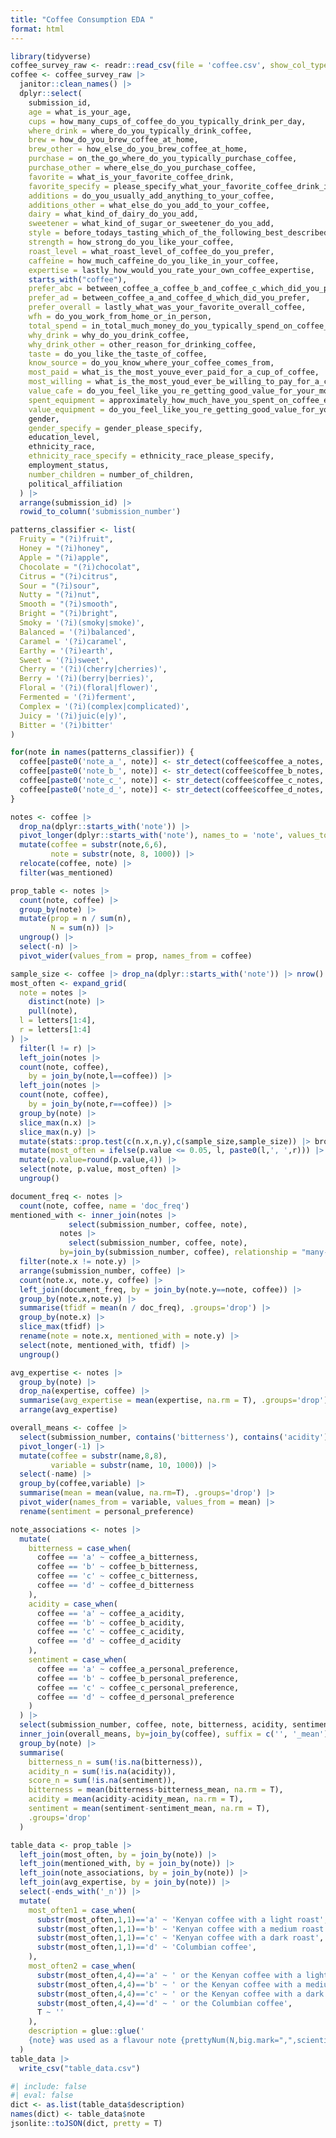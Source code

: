 ```yaml
---
title: "Coffee Consumption EDA "
format: html
---
```


```r
library(tidyverse)
coffee_survey_raw <- readr::read_csv(file = 'coffee.csv', show_col_types = F)
coffee <- coffee_survey_raw |> 
  janitor::clean_names() |> 
  dplyr::select(
    submission_id,
    age = what_is_your_age,
    cups = how_many_cups_of_coffee_do_you_typically_drink_per_day,
    where_drink = where_do_you_typically_drink_coffee,
    brew = how_do_you_brew_coffee_at_home,
    brew_other = how_else_do_you_brew_coffee_at_home,
    purchase = on_the_go_where_do_you_typically_purchase_coffee,
    purchase_other = where_else_do_you_purchase_coffee,
    favorite = what_is_your_favorite_coffee_drink,
    favorite_specify = please_specify_what_your_favorite_coffee_drink_is,
    additions = do_you_usually_add_anything_to_your_coffee,
    additions_other = what_else_do_you_add_to_your_coffee,
    dairy = what_kind_of_dairy_do_you_add,
    sweetener = what_kind_of_sugar_or_sweetener_do_you_add,
    style = before_todays_tasting_which_of_the_following_best_described_what_kind_of_coffee_you_like,
    strength = how_strong_do_you_like_your_coffee,
    roast_level = what_roast_level_of_coffee_do_you_prefer,
    caffeine = how_much_caffeine_do_you_like_in_your_coffee,
    expertise = lastly_how_would_you_rate_your_own_coffee_expertise,
    starts_with("coffee"),
    prefer_abc = between_coffee_a_coffee_b_and_coffee_c_which_did_you_prefer,
    prefer_ad = between_coffee_a_and_coffee_d_which_did_you_prefer,
    prefer_overall = lastly_what_was_your_favorite_overall_coffee,
    wfh = do_you_work_from_home_or_in_person,
    total_spend = in_total_much_money_do_you_typically_spend_on_coffee_in_a_month,
    why_drink = why_do_you_drink_coffee,
    why_drink_other = other_reason_for_drinking_coffee,
    taste = do_you_like_the_taste_of_coffee,
    know_source = do_you_know_where_your_coffee_comes_from,
    most_paid = what_is_the_most_youve_ever_paid_for_a_cup_of_coffee,
    most_willing = what_is_the_most_youd_ever_be_willing_to_pay_for_a_cup_of_coffee,
    value_cafe = do_you_feel_like_you_re_getting_good_value_for_your_money_when_you_buy_coffee_at_a_cafe,
    spent_equipment = approximately_how_much_have_you_spent_on_coffee_equipment_in_the_past_5_years,
    value_equipment = do_you_feel_like_you_re_getting_good_value_for_your_money_with_regards_to_your_coffee_equipment,
    gender,
    gender_specify = gender_please_specify,
    education_level,
    ethnicity_race,
    ethnicity_race_specify = ethnicity_race_please_specify,
    employment_status,
    number_children = number_of_children,
    political_affiliation
  ) |>
  arrange(submission_id) |>
  rowid_to_column('submission_number')
```

```r
patterns_classifier <- list(
  Fruity = "(?i)fruit", 
  Honey = "(?i)honey", 
  Apple = "(?i)apple",
  Chocolate = "(?i)chocolat",
  Citrus = "(?i)citrus",
  Sour = "(?i)sour",
  Nutty = "(?i)nut",
  Smooth = "(?i)smooth",
  Bright = "(?i)bright",
  Smoky = '(?i)(smoky|smoke)',
  Balanced = '(?i)balanced',
  Caramel = '(?i)caramel',
  Earthy = '(?i)earth',
  Sweet = '(?i)sweet',
  Cherry = '(?i)(cherry|cherries)',
  Berry = '(?i)(berry|berries)',
  Floral = '(?i)(floral|flower)',
  Fermented = '(?i)ferment',
  Complex = '(?i)(complex|complicated)',
  Juicy = '(?i)juic(e|y)',
  Bitter = '(?i)bitter'
)
```

```r
for(note in names(patterns_classifier)) {
  coffee[paste0('note_a_', note)] <- str_detect(coffee$coffee_a_notes, pattern = patterns_classifier[[note]])
  coffee[paste0('note_b_', note)] <- str_detect(coffee$coffee_b_notes, pattern = patterns_classifier[[note]])
  coffee[paste0('note_c_', note)] <- str_detect(coffee$coffee_c_notes, pattern = patterns_classifier[[note]])
  coffee[paste0('note_d_', note)] <- str_detect(coffee$coffee_d_notes, pattern = patterns_classifier[[note]])
}
```

```r
notes <- coffee |>
  drop_na(dplyr::starts_with('note')) |>
  pivot_longer(dplyr::starts_with('note'), names_to = 'note', values_to = 'was_mentioned') |>
  mutate(coffee = substr(note,6,6),
         note = substr(note, 8, 1000)) |>
  relocate(coffee, note) |>
  filter(was_mentioned)
```

```r
prop_table <- notes |>
  count(note, coffee) |>
  group_by(note) |>
  mutate(prop = n / sum(n),
         N = sum(n)) |>
  ungroup() |>
  select(-n) |>
  pivot_wider(values_from = prop, names_from = coffee)
```

```r
sample_size <- coffee |> drop_na(dplyr::starts_with('note')) |> nrow()
most_often <- expand_grid(
  note = notes |>
    distinct(note) |>
    pull(note),
  l = letters[1:4],
  r = letters[1:4]
) |>
  filter(l != r) |>
  left_join(notes |>
  count(note, coffee), 
    by = join_by(note,l==coffee)) |>
  left_join(notes |>
  count(note, coffee), 
    by = join_by(note,r==coffee)) |>
  group_by(note) |>
  slice_max(n.x) |>
  slice_max(n.y) |>
  mutate(stats::prop.test(c(n.x,n.y),c(sample_size,sample_size)) |> broom::tidy()) |>
  mutate(most_often = ifelse(p.value <= 0.05, l, paste0(l,', ',r))) |>
  mutate(p.value=round(p.value,4)) |>
  select(note, p.value, most_often) |>
  ungroup()
```

```r
document_freq <- notes |>
  count(note, coffee, name = 'doc_freq')
mentioned_with <- inner_join(notes |>
             select(submission_number, coffee, note),
           notes |>
             select(submission_number, coffee, note),
           by=join_by(submission_number, coffee), relationship = "many-to-many") |>
  filter(note.x != note.y) |>
  arrange(submission_number, coffee) |>
  count(note.x, note.y, coffee) |>
  left_join(document_freq, by = join_by(note.y==note, coffee)) |>
  group_by(note.x,note.y) |>
  summarise(tfidf = mean(n / doc_freq), .groups='drop') |>
  group_by(note.x) |>
  slice_max(tfidf) |>
  rename(note = note.x, mentioned_with = note.y) |>
  select(note, mentioned_with, tfidf) |>
  ungroup()
```

```r
avg_expertise <- notes |>
  group_by(note) |>
  drop_na(expertise, coffee) |>
  summarise(avg_expertise = mean(expertise, na.rm = T), .groups='drop') |>
  arrange(avg_expertise)
```

```r
overall_means <- coffee |>
  select(submission_number, contains('bitterness'), contains('acidity'), contains('preference')) |>
  pivot_longer(-1) |>
  mutate(coffee = substr(name,8,8),
         variable = substr(name, 10, 1000)) |>
  select(-name) |>
  group_by(coffee,variable) |>
  summarise(mean = mean(value, na.rm=T), .groups='drop') |>
  pivot_wider(names_from = variable, values_from = mean) |>
  rename(sentiment = personal_preference)

note_associations <- notes |>
  mutate(
    bitterness = case_when(
      coffee == 'a' ~ coffee_a_bitterness,
      coffee == 'b' ~ coffee_b_bitterness,
      coffee == 'c' ~ coffee_c_bitterness,
      coffee == 'd' ~ coffee_d_bitterness
    ),
    acidity = case_when(
      coffee == 'a' ~ coffee_a_acidity,
      coffee == 'b' ~ coffee_b_acidity,
      coffee == 'c' ~ coffee_c_acidity,
      coffee == 'd' ~ coffee_d_acidity
    ),
    sentiment = case_when(
      coffee == 'a' ~ coffee_a_personal_preference,
      coffee == 'b' ~ coffee_b_personal_preference,
      coffee == 'c' ~ coffee_c_personal_preference,
      coffee == 'd' ~ coffee_d_personal_preference
    )
  ) |>
  select(submission_number, coffee, note, bitterness, acidity, sentiment) |>
  inner_join(overall_means, by=join_by(coffee), suffix = c('', '_mean')) |>
  group_by(note) |>
  summarise(
    bitterness_n = sum(!is.na(bitterness)),
    acidity_n = sum(!is.na(acidity)),
    score_n = sum(!is.na(sentiment)),
    bitterness = mean(bitterness-bitterness_mean, na.rm = T),
    acidity = mean(acidity-acidity_mean, na.rm = T),
    sentiment = mean(sentiment-sentiment_mean, na.rm = T),
    .groups='drop'
  )
```

```r
table_data <- prop_table |>
  left_join(most_often, by = join_by(note)) |>
  left_join(mentioned_with, by = join_by(note)) |>
  left_join(note_associations, by = join_by(note)) |>
  left_join(avg_expertise, by = join_by(note)) |>
  select(-ends_with('_n')) |>
  mutate(
    most_often1 = case_when(
      substr(most_often,1,1)=='a' ~ 'Kenyan coffee with a light roast',
      substr(most_often,1,1)=='b' ~ 'Kenyan coffee with a medium roast',
      substr(most_often,1,1)=='c' ~ 'Kenyan coffee with a dark roast',
      substr(most_often,1,1)=='d' ~ 'Columbian coffee',
    ),
    most_often2 = case_when(
      substr(most_often,4,4)=='a' ~ ' or the Kenyan coffee with a light roast',
      substr(most_often,4,4)=='b' ~ ' or the Kenyan coffee with a medium roast',
      substr(most_often,4,4)=='c' ~ ' or the Kenyan coffee with a dark roast',
      substr(most_often,4,4)=='d' ~ ' or the Columbian coffee',
      T ~ ''
    ),
    description = glue::glue('
    {note} was used as a flavour note {prettyNum(N,big.mark=",",scientific=FALSE)} times. This note was used when the coffee was experienced as {ifelse(bitterness<0,"less","more")} bitter, {ifelse(acidity<0,"less","more")} acidic, and {ifelse(sentiment<0,"less","more")} enjoyable. The flavour note was commonly mentioned along with "{mentioned_with}". Among the coffees in the kit the note was most commonly used to describe the {most_often1}{most_often2}.')
  )
table_data |>
  write_csv("table_data.csv")
```

```r
#| include: false
#| eval: false
dict <- as.list(table_data$description)
names(dict) <- table_data$note
jsonlite::toJSON(dict, pretty = T)
```


















